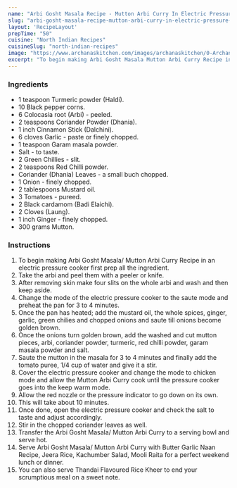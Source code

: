 ---
name: "Arbi Gosht Masala Recipe - Mutton Arbi Curry In Electric Pressure Cooker"
slug: "arbi-gosht-masala-recipe-mutton-arbi-curry-in-electric-pressure-cooker"
layout: 'RecipeLayout'
prepTime: "50"
cuisine: "North Indian Recipes"
cuisineSlug: "north-indian-recipes"
image: "https://www.archanaskitchen.com/images/archanaskitchen/0-Archanas-Kitchen-Recipes/2018/Arbi_Gosht_Masala_Mutton_Arbi_Curry_Recipe-18_1600.jpg"
excerpt: "To begin making Arbi Gosht Masala Mutton Arbi Curry Recipe in an electric pressure cooker first prep all the ingredient"
---

### Ingredients

- 1 teaspoon Turmeric powder (Haldi).
- 10 Black pepper corns.
- 6 Colocasia root (Arbi) - peeled.
- 2 teaspoons Coriander Powder (Dhania).
- 1 inch Cinnamon Stick (Dalchini).
- 6 cloves Garlic - paste or finely chopped.
- 1 teaspoon Garam masala powder.
- Salt - to taste.
- 2 Green Chillies - slit.
- 2 teaspoons Red Chilli powder.
- Coriander (Dhania) Leaves - a small buch chopped.
- 1 Onion - finely chopped.
- 2 tablespoons Mustard oil.
- 3 Tomatoes - pureed.
- 2 Black cardamom (Badi Elaichi).
- 2 Cloves (Laung).
- 1 inch Ginger - finely chopped.
- 300 grams Mutton.

### Instructions

1. To begin making Arbi Gosht Masala/ Mutton Arbi Curry Recipe in an electric pressure cooker first prep all the ingredient.
1. Take the arbi and peel them with a peeler or knife.
1. After removing skin make four slits on the whole arbi and wash and then keep aside.
1. Change the mode of the electric pressure cooker to the saute mode and preheat the pan for 3 to 4 minutes.
1. Once the pan has heated; add the mustard oil, the whole spices, ginger, garlic, green chilies and chopped onions and saute till onions become golden brown.
1. Once the onions turn golden brown, add the washed and cut mutton pieces, arbi, coriander powder, turmeric, red chilli powder, garam masala powder and salt.
1. Saute the mutton in the masala for 3 to 4 minutes and finally add the tomato puree, 1/4 cup of water and give it a stir.
1. Cover the electric pressure cooker and change the mode to chicken mode and allow the Mutton Arbi Curry cook until the pressure cooker goes into the keep warm mode.
1. Allow the red nozzle or the pressure indicator to go down on its own.
1. This will take about 10 minutes.
1. Once done, open the electric pressure cooker and check the salt to taste and adjust accordingly.
1. Stir in the chopped coriander leaves as well.
1. Transfer the Arbi Gosht Masala/ Mutton Arbi Curry to a serving bowl and serve hot.
1. Serve Arbi Gosht Masala/ Mutton Arbi Curry with Butter Garlic Naan Recipe, Jeera Rice, Kachumber Salad, Mooli Raita for a perfect weekend lunch or dinner.
1. You can also serve Thandai Flavoured Rice Kheer to end your scrumptious meal on a sweet note.
